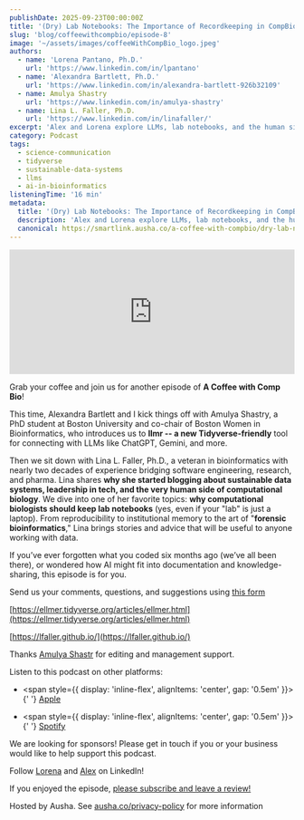 ```yaml
---
publishDate: 2025-09-23T00:00:00Z
title: '(Dry) Lab Notebooks: The Importance of Recordkeeping in CompBio'
slug: 'blog/coffeewithcompbio/episode-8'
image: '~/assets/images/coffeeWithCompBio_logo.jpeg'
authors:
  - name: 'Lorena Pantano, Ph.D.'
    url: 'https://www.linkedin.com/in/lpantano'
  - name: 'Alexandra Bartlett, Ph.D.'
    url: 'https://www.linkedin.com/in/alexandra-bartlett-926b32109'
  - name: Amulya Shastry
    url: 'https://www.linkedin.com/in/amulya-shastry'
  - name: Lina L. Faller, Ph.D.
    url: 'https://www.linkedin.com/in/linafaller/'
excerpt: 'Alex and Lorena explore LLMs, lab notebooks, and the human side of data science—with insights from Amulya Shastry and Lina Faller.'
category: Podcast
tags:
  - science-communication
  - tidyverse
  - sustainable-data-systems
  - llms
  - ai-in-bioinformatics
listeningTime: '16 min'
metadata:
  title: '(Dry) Lab Notebooks: The Importance of Recordkeeping in CompBio'
  description: 'Alex and Lorena explore LLMs, lab notebooks, and the human side of data science—with insights from Amulya Shastry and Lina Faller.'
  canonical: https://smartlink.ausha.co/a-coffee-with-compbio/dry-lab-notebooks-the-importance-of-recordkeeping-in-compbio
---
```



<iframe
  name="Ausha Podcast Player"
  frameborder="0"
  loading="lazy"
  id="ausha-kKTp"
  height="220"
  style="border: none; width:100%; height:220px"
  src="https://player.ausha.co/?podcastId=VLQQwSdNm6Dm&playlist=false&color=%23751cbf&v=3&playerId=ausha-kKTp"
></iframe>
<script src="https://player.ausha.co/ausha-player.js"></script>

Grab your coffee and join us for another episode of **A Coffee with Comp Bio**!

This time, Alexandra Bartlett and I kick things off with Amulya Shastry, a PhD student at Boston University and co-chair of Boston Women in Bioinformatics, who introduces us to **llmr -- a new Tidyverse-friendly** tool for connecting with LLMs like ChatGPT, Gemini, and more.

Then we sit down with Lina L. Faller, Ph.D., a veteran in bioinformatics with nearly two decades of experience bridging software engineering, research, and pharma. Lina shares **why she started blogging about sustainable data systems, leadership in tech, and the very human side of computational biology**. We dive into one of her favorite topics: **why computational biologists should keep lab notebooks** (yes, even if your "lab" is just a laptop). From reproducibility to institutional memory to the art of "**forensic bioinformatics**," Lina brings stories and advice that will be useful to anyone working with data.

If you’ve ever forgotten what you coded six months ago (we’ve all been there), or wondered how AI might fit into documentation and knowledge-sharing, this episode is for you.

Send us your comments, questions, and suggestions using [this form](https://forms.gle/ncwo6HZeN4uA9gPg7)

[https://ellmer.tidyverse.org/articles/ellmer.html](https://ellmer.tidyverse.org/articles/ellmer.html)

[https://lfaller.github.io/](https://lfaller.github.io/)

Thanks [Amulya Shastr](https://www.linkedin.com/in/amulya-shastry/) for editing and management support.

Listen to this podcast on other platforms:

- <span style={{ display: 'inline-flex', alignItems: 'center', gap: '0.5em' }}>
    <FaApple size={32} className="text-black dark:text-white" />{' '}
    <a href="https://podcasts.apple.com/us/podcast/dry-lab-notebooks-the-importance-of-recordkeeping/id1817024741?i=1000728035337">
      Apple
    </a>
  </span>

- <span style={{ display: 'inline-flex', alignItems: 'center', gap: '0.5em' }}>
    <FaSpotify size={32} color="#1DB954" />{' '}
    <a href="https://open.spotify.com/episode/4QBmN9kfRkEqmKUimqY9nx?si=231bb176b6be456d">Spotify</a>
  </span>

We are looking for sponsors! Please get in touch if you or your business would like to help support this podcast.

Follow [Lorena](https://www.linkedin.com/in/lpantano) and [Alex](https://www.linkedin.com/in/alexandra-bartlett-926b32109) on LinkedIn!

If you enjoyed the episode, [please subscribe and leave a review!](https://podcast.ausha.co/a-coffee-with-compbio)

Hosted by Ausha. See [ausha.co/privacy-policy](https://ausha.co/privacy-policy) for more information

